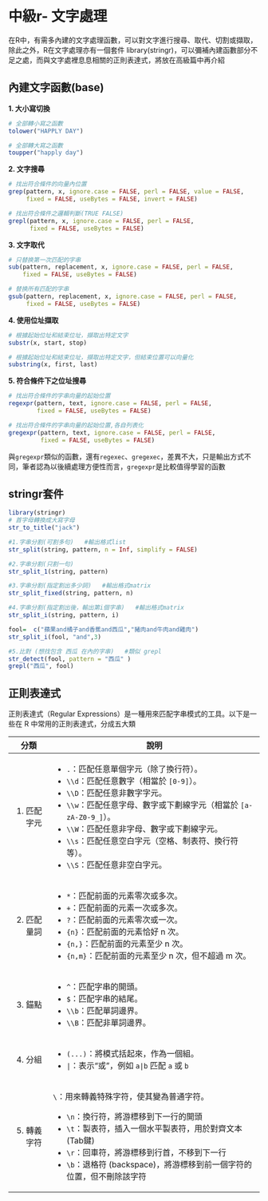 # 中級r- 文字處理

在R中，有需多內建的文字處理函數，可以對文字進行搜尋、取代、切割或擷取，除此之外，R在文字處理亦有一個套件 library(stringr)，可以彌補內建函數部分不足之處，而與文字處裡息息相關的正則表達式，將放在高級篇中再介紹

## 內建文字函數(base)

**1. 大小寫切換**

```r
# 全部轉小寫之函數
tolower("HAPPLY DAY")

# 全部轉大寫之函數
toupper("happly day")
```

**2. 文字搜尋**

```r
# 找出符合條件的向量內位置
grep(pattern, x, ignore.case = FALSE, perl = FALSE, value = FALSE,
     fixed = FALSE, useBytes = FALSE, invert = FALSE)

# 找出符合條件之邏輯判斷(TRUE FALSE)
grepl(pattern, x, ignore.case = FALSE, perl = FALSE,
      fixed = FALSE, useBytes = FALSE)
```

**3. 文字取代**

```r
# 只替换第一次匹配的字串
sub(pattern, replacement, x, ignore.case = FALSE, perl = FALSE,
    fixed = FALSE, useBytes = FALSE)

# 替换所有匹配的字串
gsub(pattern, replacement, x, ignore.case = FALSE, perl = FALSE,
     fixed = FALSE, useBytes = FALSE)
```

**4. 使用位址擷取**

```r
# 根據起始位址和結束位址，擷取出特定文字
substr(x, start, stop)

# 根據起始位址和結束位址，擷取出特定文字，但結束位置可以向量化
substring(x, first, last)

```

**5. 符合條件下之位址搜尋**

```r
# 找出符合條件的字串向量的起始位置
regexpr(pattern, text, ignore.case = FALSE, perl = FALSE,
        fixed = FALSE, useBytes = FALSE)

# 找出符合條件的字串向量的起始位置,各自列表化
gregexpr(pattern, text, ignore.case = FALSE, perl = FALSE,
         fixed = FALSE, useBytes = FALSE)

```

與`gregexpr`類似的函數，還有`regexec`、`gregexec`，差異不大，只是輸出方式不同，筆者認為以後續處理方便性而言，`gregexpr`是比較值得學習的函數

## stringr套件

```r
library(stringr)
# 首字母轉換成大寫字母
str_to_title("jack")

#1.字串分割(可割多句)   #輸出格式list
str_split(string, pattern, n = Inf, simplify = FALSE)

#2.字串分割(只割一句)
str_split_1(string, pattern)

#3.字串分割(指定割出多少詞)   #輸出格式matrix
str_split_fixed(string, pattern, n)

#4.字串分割(指定割出後，輸出第i個字串)   #輸出格式matrix
str_split_i(string, pattern, i)

fool=  c("蘋果and橘子and香蕉and西瓜","豬肉and牛肉and雞肉")
str_split_i(fool, "and",3)

#5.比對 (想找包含 西瓜 在內的字串)   #類似 grepl
str_detect(fool, pattern = "西瓜" )
grepl("西瓜", fool)
```

## 正則表達式

正則表達式（Regular Expressions）是一種用來匹配字串模式的工具。以下是一些在 R 中常用的正則表達式，分成五大類

+--------------+--------------------------------------------------------------------------+
| 分類         | 說明                                                                     |
+==============+==========================================================================+
| 1.  匹配字元 | -   `.`：匹配任意單個字元（除了換行符）。                                |
|              | -   `\\d`：匹配任意數字（相當於 `[0-9]`）。                              |
|              | -   `\\D`：匹配任意非數字字元。                                          |
|              | -   `\\w`：匹配任意字母、數字或下劃線字元（相當於 `[a-zA-Z0-9_]`）。     |
|              | -   `\\W`：匹配任意非字母、數字或下劃線字元。                            |
|              | -   `\\s`：匹配任意空白字元（空格、制表符、換行符等）。                  |
|              | -   `\\S`：匹配任意非空白字元。                                          |
+--------------+--------------------------------------------------------------------------+
| 2.  匹配量詞 | -   `*`：匹配前面的元素零次或多次。                                      |
|              | -   `+`：匹配前面的元素一次或多次。                                      |
|              | -   `?`：匹配前面的元素零次或一次。                                      |
|              | -   `{n}`：匹配前面的元素恰好 n 次。                                     |
|              | -   `{n,}`：匹配前面的元素至少 n 次。                                    |
|              | -   `{n,m}`：匹配前面的元素至少 n 次，但不超過 m 次。                    |
+--------------+--------------------------------------------------------------------------+
| 3.  錨點     | -   `^`：匹配字串的開頭。                                                |
|              | -   `$`：匹配字串的結尾。                                                |
|              | -   `\\b`：匹配單詞邊界。                                                |
|              | -   `\\B`：匹配非單詞邊界。                                              |
+--------------+--------------------------------------------------------------------------+
| 4.  分組     | -   `(...)`：將模式括起來，作為一個組。                                  |
|              | -   `|`：表示“或”，例如 `a|b` 匹配 `a` 或 `b`                            |
+--------------+--------------------------------------------------------------------------+
| 5.  轉義字符 | `\`：用來轉義特殊字符，使其變為普通字符。                                |
|              |                                                                          |
|              | -   `\n`：換行符，將游標移到下一行的開頭                                 |
|              | -   `\t`：製表符，插入一個水平製表符，用於對齊文本(Tab鍵)                |
|              | -   `\r`：回車符，將游標移到行首，不移到下一行                           |
|              | -   `\b`：退格符 (backspace)，將游標移到前一個字符的位置，但不刪除該字符 |
+--------------+--------------------------------------------------------------------------+
